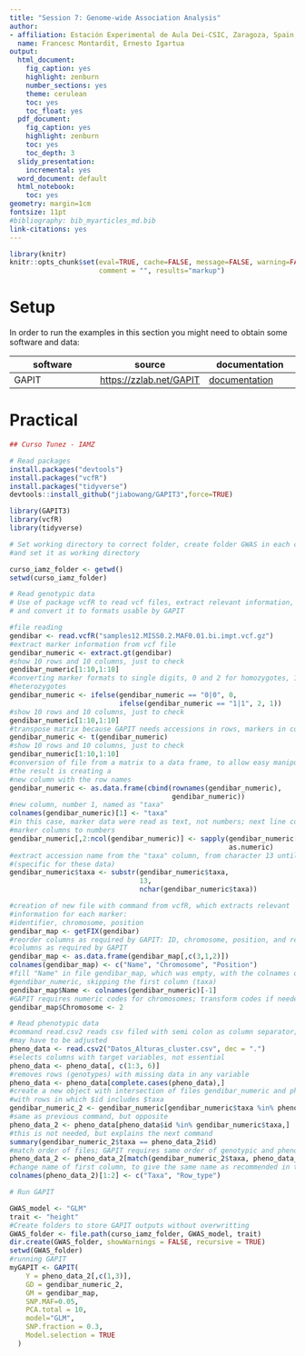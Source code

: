 ---
title: "Session 7: Genome-wide Association Analysis"
author:
- affiliation: Estación Experimental de Aula Dei-CSIC, Zaragoza, Spain, https://eead.csic.es/compbio
  name: Francesc Montardit, Ernesto Igartua
output:
  html_document:
    fig_caption: yes
    highlight: zenburn
    number_sections: yes
    theme: cerulean
    toc: yes
    toc_float: yes
  pdf_document:
    fig_caption: yes
    highlight: zenburn
    toc: yes
    toc_depth: 3
  slidy_presentation:
    incremental: yes
  word_document: default
  html_notebook: 
    toc: yes
geometry: margin=1cm
fontsize: 11pt
#bibliography: bib_myarticles_md.bib
link-citations: yes
---


```{r knitr setup, include=FALSE,  eval=TRUE, echo=FALSE, warning=FALSE}
library(knitr)
knitr::opts_chunk$set(eval=TRUE, cache=FALSE, message=FALSE, warning=FALSE, 
                      comment = "", results="markup")
```

# Setup {#setup}

In order to run the examples in this section you might need to obtain some software and data:

|software|source|documentation|
|----|----|----|
GAPIT | [https://zzlab.net/GAPIT](https://zzlab.net/GAPIT) | [documentation](https://zzlab.net/GAPIT/gapit_help_document.pdf) |


# Practical

```{r apt, eval=FALSE}
## Curso Tunez - IAMZ

# Read packages
install.packages("devtools")
install.packages("vcfR")
install.packages("tidyverse")
devtools::install_github("jiabowang/GAPIT3",force=TRUE)

library(GAPIT3)
library(vcfR)
library(tidyverse)

# Set working directory to correct folder, create folder GWAS in each computer, 
#and set it as working directory

curso_iamz_folder <- getwd()
setwd(curso_iamz_folder)

# Read genotypic data
# Use of package vcfR to read vcf files, extract relevant information, 
# and convert it to formats usable by GAPIT

#file reading
gendibar <- read.vcfR("samples12.MISS0.2.MAF0.01.bi.impt.vcf.gz")
#extract marker information from vcf file
gendibar_numeric <- extract.gt(gendibar)
#show 10 rows and 10 columns, just to check
gendibar_numeric[1:10,1:10]
#converting marker formats to single digits, 0 and 2 for homozygotes, 1 for 
#heterozygotes
gendibar_numeric <- ifelse(gendibar_numeric == "0|0", 0,
                           ifelse(gendibar_numeric == "1|1", 2, 1))
#show 10 rows and 10 columns, just to check
gendibar_numeric[1:10,1:10]
#transpose matrix because GAPIT needs accessions in rows, markers in columns
gendibar_numeric <- t(gendibar_numeric)
#show 10 rows and 10 columns, just to check
gendibar_numeric[1:10,1:10]
#conversion of file from a matrix to a data frame, to allow easy manipulation; 
#the result is creating a 
#new column with the row names
gendibar_numeric <- as.data.frame(cbind(rownames(gendibar_numeric),
                                        gendibar_numeric))
#new column, number 1, named as "taxa"
colnames(gendibar_numeric)[1] <- "taxa"
#in this case, marker data were read as text, not numbers; next line converts 
#marker columns to numbers
gendibar_numeric[,2:ncol(gendibar_numeric)] <- sapply(gendibar_numeric[,2:ncol(gendibar_numeric)],
                                                      as.numeric)
#extract accession name from the "taxa" column, from character 13 until the end
#(specific for these data)
gendibar_numeric$taxa <- substr(gendibar_numeric$taxa,
                                13,
                                nchar(gendibar_numeric$taxa))

#creation of new file with command from vcfR, which extracts relevant 
#information for each marker:
#identifier, chromosome, position
gendibar_map <- getFIX(gendibar)
#reorder columns as required by GAPIT: ID, chromosome, position, and rename 
#columns as required by GAPIT
gendibar_map <- as.data.frame(gendibar_map[,c(3,1,2)])
colnames(gendibar_map) <- c("Name", "Chromosome", "Position")
#fill "Name" in file gendibar_map, which was empty, with the colnames of 
#gendibar_numeric, skipping the first column (taxa)
gendibar_map$Name <- colnames(gendibar_numeric)[-1]
#GAPIT requires numeric codes for chromosomes; transform codes if needed
gendibar_map$Chromosome <- 2

# Read phenotypic data
#command read.csv2 reads csv filed with semi colon as column separator; path 
#may have to be adjusted
pheno_data <- read.csv2("Datos_Alturas_cluster.csv", dec = ".")
#selects columns with target variables, not essential
pheno_data <- pheno_data[, c(1:3, 6)]
#removes rows (genotypes) with missing data in any variable
pheno_data <- pheno_data[complete.cases(pheno_data),]
#create a new object with intersection of files gendibar_numeric and pheno_data, 
#with rows in which $id includes $taxa
gendibar_numeric_2 <- gendibar_numeric[gendibar_numeric$taxa %in% pheno_data$id,]
#same as previous command, but opposite
pheno_data_2 <- pheno_data[pheno_data$id %in% gendibar_numeric$taxa,]
#this is not needed, but explains the next command
summary(gendibar_numeric_2$taxa == pheno_data_2$id)
#match order of files; GAPIT requires same order of genotypic and phenotypic data  
pheno_data_2 <- pheno_data_2[match(gendibar_numeric_2$taxa, pheno_data_2$id),]
#change name of first column, to give the same name as recommended in the GAPIT manual
colnames(pheno_data_2)[1:2] <- c("Taxa", "Row_type")

# Run GAPIT

GWAS_model <- "GLM"
trait <- "height"
#Create folders to store GAPIT outputs without overwritting
GWAS_folder <- file.path(curso_iamz_folder, GWAS_model, trait)
dir.create(GWAS_folder, showWarnings = FALSE, recursive = TRUE)
setwd(GWAS_folder)
#running GAPIT
myGAPIT <- GAPIT(
    Y = pheno_data_2[,c(1,3)],
    GD = gendibar_numeric_2,
    GM = gendibar_map,
    SNP.MAF=0.05,
    PCA.total = 10,
    model="GLM",
    SNP.fraction = 0.3,
    Model.selection = TRUE
  )

```

